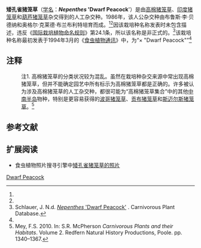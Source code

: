 {{noteTA
|G1=Carnivorous Plant
}}

{{Infobox Cultivar 
| name = 矮孔雀猪笼草
| image = 
| image_caption = 
| hybrid = "''[[高棉猪笼草|N. thorelii]]''" × (''[[印度猪笼草|N. khasiana]]'' × ''[[葫芦猪笼草|N. ventricosa]]'')
| cultivar = '''''Nepenthes'' 'Dwarf Peacock''''<br><small>Hort.[[布鲁斯·李·贝德纳尔|Bednar]] (1994)<ref name=B&B>Bednar, B.L. & O.C. Bramblett 1994. ''Nepenthes'' hybrid crosses made by: Bruce Lee Bednar & Orgel Clyde Bramblett. ''[[食虫植物通讯|Carnivorous Plant Newsletter]]'' '''23'''(1): 4.</ref></small>
| origin = B.L.Bednar & O.C.Bramblett, 1986
}}

'''矮孔雀猪笼草'''（[[学名|学名]]：'''''Nepenthes'' 'Dwarf Peacock''''）是由[[高棉猪笼草|高棉猪笼草]]{{small|（''N. thorelii''）}}、[[印度猪笼草|印度猪笼草]]{{small|（''N. khasiana''）}}和[[葫芦猪笼草|葫芦猪笼草]]{{small|（''N. ventricosa''）}}杂交得到的人工杂交种。{{Ref_label|注1|注1|none}}1986年，该人公杂交种由布鲁斯·李·贝德纳{{small|（Bruce Lee Bednar）}}和奥格尔·克莱德·布兰布利特{{small|（Orgel Clyde Bramblett）}}培育而成。<ref name=B&B /><ref name=Schlauer />因该栽培种名称发表时未包含描述，违反《[[国际栽培植物命名规则|国际栽培植物命名规则]]》第24.1条，所以该名称是非正式的。<ref name=Schlauer>Schlauer, J. N.d. [http://www.carnivorousplants.org/cpdb/CPdbDetail.php?cp_id=118814 ''Nepenthes'' 'Dwarf Peacock'] {{webarchive|url=https://web.archive.org/web/20100925014109/http://carnivorousplants.org/cpdb/CPdbDetail.php?cp_id=118814 |date=2010-09-25 }}. Carnivorous Plant Database.</ref>该栽培种名称最初发表于1994年3月的《[[食虫植物通讯|食虫植物通讯]]》中，为“× "Dwarf Peacock"”<ref name=B&B />

== 注释 ==
{{refbegin}}
:注1. {{Note_label|注1|注1|none}} 高棉猪笼草的分类状况较为混乱。虽然在栽培种杂交来源中常出现高棉猪笼草，但并不能确定园艺中所有标示为高棉猪笼草都是正确的。许多被认为涉及高棉猪笼草的人工杂交种，都很可能为“高棉猪笼草集合”中的其他[[中南半岛|中南半岛]]物种，特别是更容易获得的[[波哥猪笼草|波哥猪笼草]]{{small|（''N. bokorensis''）}}、[[贡布猪笼草|贡布猪笼草]]{{small|（''N. kampotiana''）}}和[[斯迈尔斯猪笼草|斯迈尔斯猪笼草]]{{small|（''N. smilesii''）}}。<ref>Mey, F.S. 2010. {{PDFlink|[http://www.marcellocatalano.com/thorelii.history.pdf The Elusive ''Nepenthes thorelii''.]}} In: S.R. McPherson ''Carnivorous Plants and their Habitats''. Volume 2. Redfern Natural History Productions, Poole. pp. 1340–1367.</ref>
{{refend}}

== 参考文献 ==
{{reflist|2}}

== 扩展阅读 ==
{{refbegin}}
* 食虫植物照片搜寻引擎中[http://www.cpphotofinder.com/nepenthes-dwarf-peacock-1066.html 矮孔雀猪笼草的照片] {{Wayback|url=http://www.cpphotofinder.com/nepenthes-dwarf-peacock-1066.html |date=20111009025151 }}
{{refend}}

{{猪笼草属栽培种}}

[[Category:猪笼草属栽培种|Dwarf Peacock]]